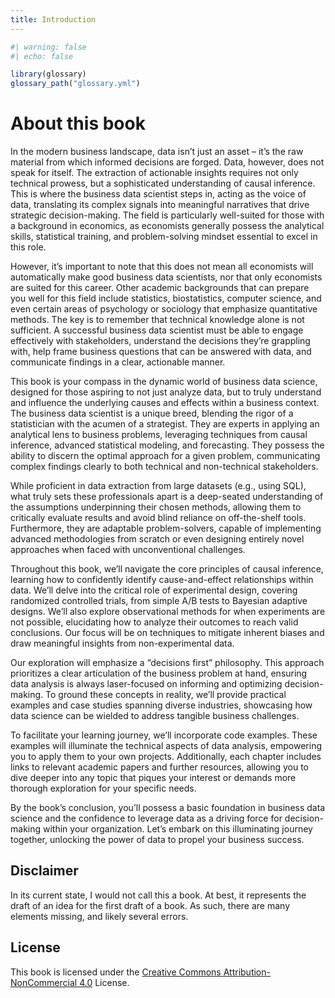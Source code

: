 ```yaml
---
title: Introduction
---
```



```r
#| warning: false
#| echo: false

library(glossary)
glossary_path("glossary.yml")
```

# About this book

In the modern business landscape, data isn't just an asset – it's the raw
material from which informed decisions are forged. Data, however, does not speak
for itself. The extraction of actionable insights requires not only technical
prowess, but a sophisticated understanding of causal inference. This is where
the business data scientist steps in, acting as the voice of data, translating
its complex signals into meaningful narratives that drive strategic
decision-making. The field is particularly well-suited for those with a
background in economics, as economists generally possess the analytical skills,
statistical training, and problem-solving mindset essential to excel in this
role.

However, it's important to note that this does not mean all economists will
automatically make good business data scientists, nor that only economists are
suited for this career. Other academic backgrounds that can prepare you well for
this field include statistics, biostatistics, computer science, and even certain
areas of psychology or sociology that emphasize quantitative methods. The key is
to remember that technical knowledge alone is not sufficient. A successful
business data scientist must be able to engage effectively with stakeholders,
understand the decisions they're grappling with, help frame business questions
that can be answered with data, and communicate findings in a clear, actionable
manner.

This book is your compass in the dynamic world of business data science,
designed for those aspiring to not just analyze data, but to truly understand
and influence the underlying causes and effects within a business context. The
business data scientist is a unique breed, blending the rigor of a statistician
with the acumen of a strategist. They are experts in applying an analytical lens
to business problems, leveraging techniques from causal inference, advanced
statistical modeling, and forecasting. They possess the ability to discern the
optimal approach for a given problem, communicating complex findings clearly to
both technical and non-technical stakeholders.

While proficient in data extraction from large datasets (e.g., using SQL), what
truly sets these professionals apart is a deep-seated understanding of the
assumptions underpinning their chosen methods, allowing them to critically
evaluate results and avoid blind reliance on off-the-shelf tools. Furthermore,
they are adaptable problem-solvers, capable of implementing advanced
methodologies from scratch or even designing entirely novel approaches when
faced with unconventional challenges.

Throughout this book, we'll navigate the core principles of causal inference,
learning how to confidently identify cause-and-effect relationships within data.
We'll delve into the critical role of experimental design, covering randomized
controlled trials, from simple A/B tests to Bayesian adaptive designs. We'll
also explore observational methods for when experiments are not possible,
elucidating how to analyze their outcomes to reach valid conclusions. Our focus
will be on techniques to mitigate inherent biases and draw meaningful insights
from non-experimental data.

Our exploration will emphasize a "decisions first" philosophy. This approach
prioritizes a clear articulation of the business problem at hand, ensuring data
analysis is always laser-focused on informing and optimizing decision-making. To
ground these concepts in reality, we'll provide practical examples and case
studies spanning diverse industries, showcasing how data science can be wielded
to address tangible business challenges.

To facilitate your learning journey, we'll incorporate code examples. These
examples will illuminate the technical aspects of data analysis, empowering you
to apply them to your own projects. Additionally, each chapter includes links to
relevant academic papers and further resources, allowing you to dive deeper into
any topic that piques your interest or demands more thorough exploration for
your specific needs.

By the book's conclusion, you'll possess a basic foundation in business data
science and the confidence to leverage data as a driving force for
decision-making within your organization. Let's embark on this illuminating
journey together, unlocking the power of data to propel your business success.

## Disclaimer

In its current state, I would not call this a book. At best, it represents the
draft of an idea for the first draft of a book. As such, there are many elements
missing, and likely several errors.

## License

This book is licensed under the [Creative Commons
Attribution-NonCommercial 4.0](https://creativecommons.org/licenses/by-nc/4.0/)
License.